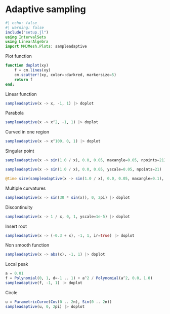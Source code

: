 # Adaptive sampling

```julia
#| echo: false
#| warning: false
include("setup.jl")
using IntervalSets
using LinearAlgebra
import MMJMesh.Plots: sampleadaptive
```

Plot function

```julia
function doplot(xy)
    f = cm.lines(xy)
    cm.scatter!(xy, color=:darkred, markersize=5)
    return f
end;
```

Linear function

```julia
sampleadaptive(x -> x, -1, 1) |> doplot
```

Parabola

```julia
sampleadaptive(x -> x^2, -1, 1) |> doplot
```

Curved in one region

```julia
sampleadaptive(x -> x^100, 0, 1) |> doplot
```

Singular point

```julia
sampleadaptive(x -> sin(1.0 / x), 0.0, 0.05, maxangle=0.05, npoints=21) |> doplot
```


```julia
sampleadaptive(x -> sin(1.0 / x), 0.0, 0.05, yscale=0.05, npoints=21) |> doplot
```


```julia
@time size(sampleadaptive(x -> sin(1.0 / x), 0.0, 0.05, maxangle=0.1), 2)
```

Multiple curvatures

```julia
sampleadaptive(x -> sin(30 * sin(x)), 0, 2pi) |> doplot
```

Discontinuity

```julia
sampleadaptive(x -> 1 / x, 0, 1, yscale=1e-5) |> doplot
```

Insert root

```julia
sampleadaptive(x -> (-0.3 + x), -1, 1, ir=true) |> doplot
```

Non smooth function

```julia
sampleadaptive(x -> abs(x), -1, 1) |> doplot
```

Local peak

```julia
a = 0.01
f = Polynomial(0, 1, d=-1 .. 1) + a^2 / Polynomial(a^2, 0.0, 1.0)
sampleadaptive(f, -1, 1) |> doplot
```

Circle

```julia
u = ParametricCurve(Cos(0 .. 2π), Sin(0 .. 2π))
sampleadaptive(u, 0, 2pi) |> doplot
```